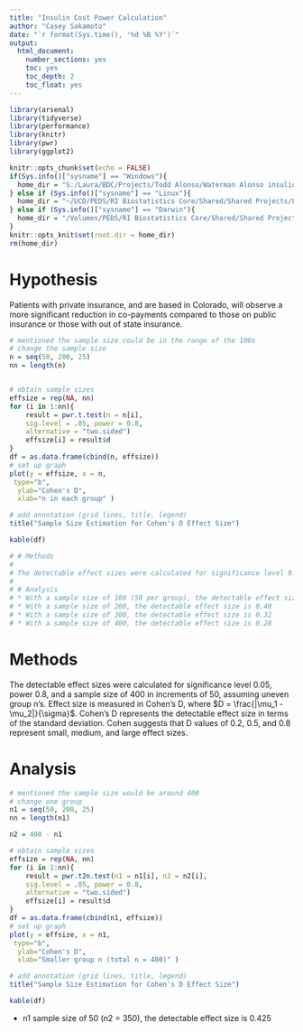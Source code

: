 ---
title: "Insulin Cost Power Calculation"
author: "Casey Sakamoto"
date: "`r format(Sys.time(), '%d %B %Y')`"
output:
  html_document:
    number_sections: yes
    toc: yes
    toc_depth: 2
    toc_float: yes
---

```{r setup, include=FALSE}
library(arsenal)
library(tidyverse)
library(performance)
library(knitr)
library(pwr)
library(ggplot2)

knitr::opts_chunk$set(echo = FALSE)
if(Sys.info()["sysname"] == "Windows"){
  home_dir = "S:/Laura/BDC/Projects/Todd Alonso/Waterman Alonso insulin pricing"
} else if (Sys.info()["sysname"] == "Linux"){
  home_dir = "~/UCD/PEDS/RI Biostatistics Core/Shared/Shared Projects/Laura/BDC/Projects"
} else if (Sys.info()["sysname"] == "Darwin"){
  home_dir = "/Volumes/PEDS/RI Biostatistics Core/Shared/Shared Projects/Laura/BDC/Projects"
}
knitr::opts_knit$set(root.dir = home_dir)
rm(home_dir)
```

# Hypothesis

Patients with private insurance, and are based in Colorado, will observe a more significant reduction in co-payments compared to those on public insurance or those with out of state insurance.

```{r first pwr calc, eval = FALSE}
# mentioned the sample size could be in the range of the 100s
# change the sample size
n = seq(50, 200, 25)
nn = length(n)


# obtain sample sizes
effsize = rep(NA, nn)
for (i in 1:nn){
    result = pwr.t.test(n = n[i],
    sig.level = .05, power = 0.8,
    alternative = "two.sided")
    effsize[i] = result$d
}
df = as.data.frame(cbind(n, effsize))
# set up graph
plot(y = effsize, x = n,
 type="b",
  ylab="Cohen's D",
  xlab="n in each group" )

# add annotation (grid lines, title, legend)
title("Sample Size Estimation for Cohen's D Effect Size")

kable(df)

# # Methods
# 
# The detectable effect sizes were calculated for significance level 0.05, power 0.8, and a sample size range of 100-400 in increments of 50. Effect size is measured in Cohen's D, where $D = \frac{|\mu_1 - \mu_2|}{\sigma}$. Cohen's D represents the detectable effect size in terms of the standard deviation. Cohen suggests that D values of 0.2, 0.5, and 0.8 represent small, medium, and large effect sizes.
# 
# # Analysis
# * With a sample size of 100 (50 per group), the detectable effect size is 0.57
# * With a sample size of 200, the detectable effect size is 0.40
# * With a sample size of 300, the detectable effect size is 0.32
# * With a sample size of 400, the detectable effect size is 0.28
```



# Methods

The detectable effect sizes were calculated for significance level 0.05, power 0.8, and a sample size of 400 in increments of 50, assuming uneven group n's. Effect size is measured in Cohen's D, where $D = \frac{|\mu_1 - \mu_2|}{\sigma}$. Cohen's D represents the detectable effect size in terms of the standard deviation. Cohen suggests that D values of 0.2, 0.5, and 0.8 represent small, medium, and large effect sizes.

# Analysis

```{r pwr calc}
# mentioned the sample size would be around 400
# change one group
n1 = seq(50, 200, 25)
nn = length(n1)

n2 = 400 - n1

# obtain sample sizes
effsize = rep(NA, nn)
for (i in 1:nn){
    result = pwr.t2n.test(n1 = n1[i], n2 = n2[i],
    sig.level = .05, power = 0.8,
    alternative = "two.sided")
    effsize[i] = result$d
}
df = as.data.frame(cbind(n1, effsize))
# set up graph
plot(y = effsize, x = n1,
 type="b",
  ylab="Cohen's D",
  xlab="Smaller group n (total n = 400)" )

# add annotation (grid lines, title, legend)
title("Sample Size Estimation for Cohen's D Effect Size")

kable(df)
```

* n1 sample size of 50 (n2 = 350), the detectable effect size is 0.425


